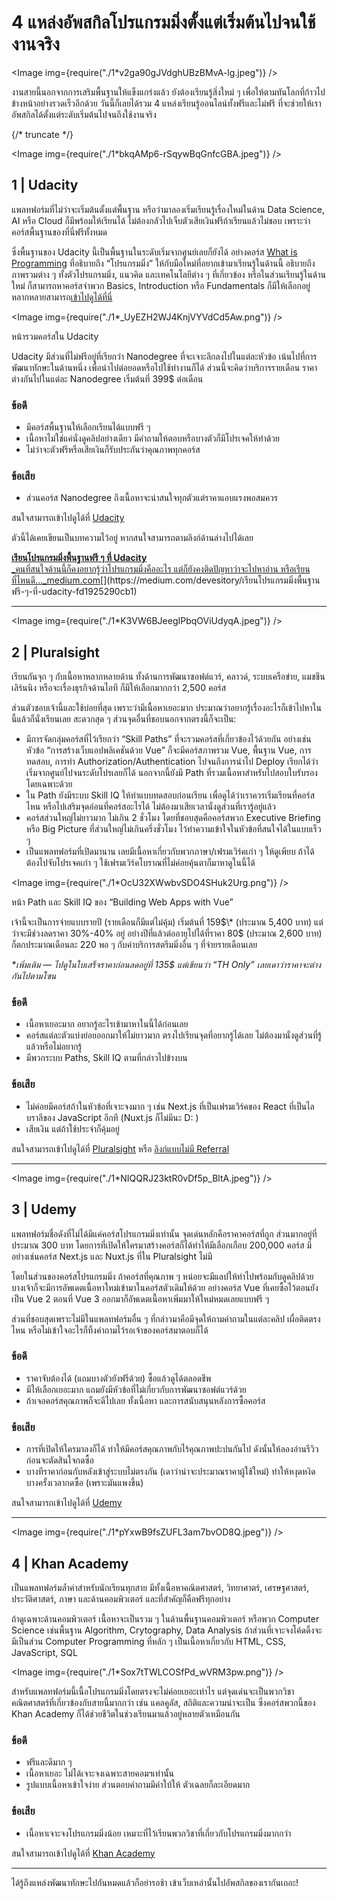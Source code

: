 
# 4 แหล่งอัพสกิลโปรแกรมมิ่งตั้งแต่เริ่มต้นไปจนใช้งานจริง

<Image img={require("./1*v2ga90gJVdghUBzBMvA-lg.jpeg")} />

งานสายนี้นอกจากการเสริมพื้นฐานให้แข็งแกร่งแล้ว ยังต้องเรียนรู้สิ่งใหม่ ๆ เพื่อให้ตามทันโลกที่ก้าวไปข้างหน้าอย่างรวดเร็วอีกด้วย วันนี้ก็เลยได้รวม 4 แหล่งเรียนรู้ออนไลน์ทั้งฟรีและไม่ฟรี ที่จะช่วยให้เราอัพสกิลได้ตั้งแต่ระดับเริ่มต้นไปจนถึงใช้งานจริง

{/* truncate */}

<Image img={require("./1*bkqAMp6-rSqywBqGnfcGBA.jpeg")} />

## 1 | Udacity

แพลทฟอร์มที่ไม่ว่าจะเริ่มต้นตั้งแต่พื้นฐาน หรือว่ามาลองเริ่มเรียนรู้เรื่องใหม่ในด้าน Data Science, AI หรือ Cloud ก็มีพร้อมให้เรียนได้ ไม่ต้องกลัวไปเจ็บตัวเสียเงินฟรีถ้าเรียนแล้วไม่ชอบ เพราะว่าคอร์สพื้นฐานของที่นี่ฟรีทั้งหมด

ซึ่งพื้นฐานของ Udacity นี้เป็นพื้นฐานในระดับเริ่มจากศูนย์เลยก็ยังได้ อย่างคอร์ส [What is Programming](https://www.udacity.com/course/what-is-programming--ud994) ที่อธิบายถึง “โปรแกรมมิ่ง” ให้กับมือใหม่ที่อยากเข้ามาเรียนรู้ในด้านนี้ อธิบายถึงภาพรวมต่าง ๆ ทั้งตัวโปรแกรมมิ่ง, แนวคิด และเทคโนโลยีต่าง ๆ ที่เกี่ยวข้อง หรือในส่วนเรียนรู้ในด้านใหม่ ก็สามารถหาคอร์สจำพวก Basics, Introduction หรือ Fundamentals ก็มีให้เลือกอยู่หลากหลายสามารถ[เข้าไปดูได้ที่นี่](https://www.udacity.com/courses/all?price=Free)

<Image img={require("./1*_UyEZH2WJ4KnjVYVdCd5Aw.png")} />

หน้ารวมคอร์สใน Udacity

Udacity มีส่วนที่ไม่ฟรีอยู่ที่เรียกว่า Nanodegree ที่จะเจาะลึกลงไปในแต่ละหัวข้อ เน้นไปที่การพัฒนาทักษะในด้านหนึ่ง เพื่อนำไปต่อยอดหรือไปใช้ทำงานก็ได้ ส่วนนี้จะคิดว่าบริการรายเดือน ราคาต่างกันไปในแต่ละ Nanodegree เริ่มต้นที่ 399$ ต่อเดือน

### ข้อดี

- มีคอร์สพื้นฐานให้เลือกเรียนได้แบบฟรี ๆ
- เนื้อหาไม่ใช่แค่นั่งดูคลิปอย่างเดียว มีคำถามให้ตอบหรือบางตัวก็มีโปรเจคให้ทำด้วย
- ไม่ว่าจะตัวฟรีหรือเสียเงินก็รับประกันว่าคุณภาพทุกคอร์ส

### ข้อเสีย

- ส่วนคอร์ส Nanodegree ถึงเนื้อหาจะน่าสนใจทุกตัวแต่ราคาแอบแรงพอสมควร

สนใจสามารถเข้าไปดูได้ที่ [Udacity](https://www.udacity.com/)

ตัวนี้ได้เคยเขียนเป็นบทความไว้อยู่ หากสนใจสามารถตามลิงก์ด้านล่างไปได้เลย

[**เรียนโปรแกรมมิ่งพื้นฐานฟรี ๆ ที่ Udacity**  
\_คนที่สนใจด้านนี้ก็คงอยากรู้ว่าโปรแกรมมิ่งคืออะไร แต่ก็ยังคงติดปัญหาว่าจะไปหาอ่าน หรือเรียนที่ไหนดี…\_medium.com](https://medium.com/devesitory/เรียนโปรแกรมมิ่งพื้นฐานฟรี-ๆ-ที่-udacity-fd1925290cb1 "https://medium.com/devesitory/%E0%B9%80%E0%B8%A3%E0%B8%B5%E0%B8%A2%E0%B8%99%E0%B9%82%E0%B8%9B%E0%B8%A3%E0%B9%81%E0%B8%81%E0%B8%A3%E0%B8%A1%E0%B8%A1%E0%B8%B4%E0%B9%88%E0%B8%87%E0%B8%9E%E0%B8%B7%E0%B9%89%E0%B8%99%E0%B8%90%E0%B8%B2%E0%B8%99%E0%B8%9F%E0%B8%A3%E0%B8%B5-%E0%B9%86-%E0%B8%97%E0%B8%B5%E0%B9%88-udacity-fd1925290cb1")[](https://medium.com/devesitory/เรียนโปรแกรมมิ่งพื้นฐานฟรี-ๆ-ที่-udacity-fd1925290cb1)

---

<Image img={require("./1*K3VW6BJeegIPbqOViUdyqA.jpeg")} />

## 2 | Pluralsight

เรียนกันจุก ๆ กับเนื้อหาหลากหลายด้าน ทั้งด้านการพัฒนาซอฟต์แวร์, คลาวด์, ระบบเครือข่าย, แมชชีนเลิร์นนิง หรือจะเรื่องธุรกิจด้านไอที ก็มีให้เลือกมากกว่า 2,500 คอร์ส

ส่วนตัวชอบเจ้านี้และใช้บ่อยที่สุด เพราะว่ามีเนื้อหาเยอะมาก ประมาณว่าอยากรู้เรื่องอะไรก็เข้าไปหาในนี้แล้วก็นั่งเรียนเลย สะดวกสุด ๆ ส่วนจุดอื่นที่ชอบนอกจากตรงนี้ก็จะเป็น:

- มีการจัดกลุ่มคอร์สที่ไว้เรียกว่า “Skill Paths” ที่จะรวมคอร์สที่เกี่ยวข้องไว้ด้วยกัน อย่างเช่นหัวข้อ “การสร้างเว็บแอปพลิเคชันด้วย Vue” ก็จะมีคอร์สภาพรวม Vue, พื้นฐาน Vue, การทดสอบ, การทำ Authorization/Authentication ไปจนถึงการนำไป Deploy เรียกได้ว่าเริ่มจากศูนย์ไปจนระดับโปรเลยก็ได้ นอกจากนี้ยังมี Path ที่รวมเนื้อหาสำหรับไปสอบใบรับรองโดยเฉพาะด้วย
- ใน Path ยังมีระบบ Skill IQ ให้ทำแบบทดสอบก่อนเรียน เพื่อดูได้ว่าเราควรเริ่มเรียนที่คอร์สไหน หรือไปเสริมจุดอ่อนที่คอร์สอะไรได้ ไม่ต้องมาเสียเวลานั่งดูส่วนที่เรารู้อยู่แล้ว
- คอร์สส่วนใหญ่ไม่ยาวมาก ไม่เกิน 2 ชั่วโมง โดยที่ชอบสุดคือคอร์สพวก Executive Briefing หรือ Big Picture ที่ส่วนใหญ่ไม่เกินครึ่งชั่วโมง ไว้ทำความเข้าใจในหัวข้อที่สนใจได้ในแบบเร็ว ๆ
- เป็นแพลทฟอร์มที่เปิดมานาน เลยมีเนื้อหาเกี่ยวกับพวกภาษา/เฟรมเวิร์คเก่า ๆ ให้ดูเพียบ ถ้าได้ต้องไปจับโปรเจคเก่า ๆ ใช้เฟรมเวิร์คโบราณที่ไม่ค่อยคุ้นตาก็มาหาดูในนี้ได้

<Image img={require("./1*OcU32XWwbvSDO4SHuk2Urg.png")} />

หน้า Path และ Skill IQ ของ “Building Web Apps with Vue”

เจ้านี้จะเป็นการจ่ายแบบรายปี (รายเดือนก็มีแต่ไม่คุ้ม) เริ่มต้นที่ 159$\* (ประมาณ 5,400 บาท) แต่ว่าจะมีช่วงลดราคา 30%-40% อยู่ อย่างปีที่แล้วต่ออายุไปได้ที่ราคา 80$ (ประมาณ 2,600 บาท) ก็ตกประมาณเดือนละ 220 พอ ๆ กับค่าบริการสตรีมมิ่งอื่น ๆ ที่จ่ายรายเดือนเลย

_\*เพิ่มเติม — ไปดูในใบเสร็จราคาก่อนลดอยู่ที่ 135$ แต่เขียนว่า “TH Only” เลยเดาว่าราคาจะต่างกันไปตามโซน_

### ข้อดี

- เนื้อหาเยอะมาก อยากรู้อะไรเข้ามาหาในนี้ได้ก่อนเลย
- คอร์สแต่ละตัวแบ่งย่อยออกมาให้ไม่ยาวมาก ตรงไปเรียนจุดที่อยากรู้ได้เลย ไม่ต้องมานั่งดูส่วนที่รู้แล้วหรือไม่อยากรู้
- มีพวกระบบ Paths, Skill IQ ตามที่กล่าวไปข้างบน

### ข้อเสีย

- ไม่ค่อยมีคอร์สถ้าในหัวข้อที่เจาะจงมาก ๆ เช่น Next.js ที่เป็นเฟรมเวิร์คของ React ที่เป็นไลบราลีของ JavaScript อีกที (Nuxt.js ก็ไม่มีนะ D: )
- เสียเงิน แต่ถ้าใช้ประจำก็คุ้มอยู่

สนใจสามารถเข้าไปดูได้ที่ [Pluralsight](http://referral.pluralsight.com/mQnKDsL) หรือ [ลิงก์แบบไม่มี Referral](https://www.pluralsight.com/pricing/skills)

---

<Image img={require("./1*NIQQRJ23ktR0vDf5p_BltA.jpeg")} />

## 3 | Udemy

แพลทฟอร์มชื่อดังที่ไม่ได้มีแค่คอร์สโปรแกรมมิ่งเท่านั้น จุดเด่นหลักคือราคาคอร์สที่ถูก ส่วนมากอยู่ที่ประมาณ 300 บาท โดยการที่เปิดให้ใครมาสร้างคอร์สก็ได้ทำให้มีเลือกเกือบ 200,000 คอร์ส มีอย่างเช่นคอร์ส Next.js และ Nuxt.js ที่ใน Pluralsight ไม่มี

โดยในส่วนของคอร์สโปรแกรมมิ่ง ถ้าคอร์สที่คุณภาพ ๆ หน่อยจะมีแลปให้ทำไปพร้อมกับดูคลิปด้วย บางเจ้าก็จะมีการอัพเดตเนื้อหาใหม่เข้ามาในคอร์สตัวเดิมให้ด้วย อย่างคอร์ส Vue ที่เคยซื้อไว้ตอนยังเป็น Vue 2 ตอนที่ Vue 3 ออกมาก็อัพเดตเนื้อหาเพิ่มมาให้ใหม่หมดเลยแบบฟรี ๆ

ส่วนที่ชอบสุดเพราะไม่มีในแพลทฟอร์มอื่น ๆ ที่กล่าวมาคือมีจุดให้ถามคำถามในแต่ละคลิป เผื่อติดตรงไหน หรือไม่เข้าใจอะไรก็ทิ้งคำถามไว้รอเจ้าของคอร์สมาตอบก็ได้

### ข้อดี

- ราคาจับต้องได้ (แถมบางตัวยังฟรีด้วย) ซื้อแล้วดูได้ตลอดชีพ
- มีให้เลือกเยอะมาก แถมยังมีหัวข้อที่ไม่เกี่ยวกับการพัฒนาซอฟต์แวร์ด้วย
- ถ้าเจอคอร์สคุณภาพก็จะดีไปเลย ทั้งเนื้อหา และการสนับสนุนหลังการซื้อคอร์ส

### ข้อเสีย

- การที่เปิดให้ใครมาลงก็ได้ ทำให้มีคอร์สคุณภาพกับไร้คุณภาพปะปนกันไป ดังนั้นให้ลองอ่านรีวิวก่อนจะตัดสินใจกดซื้อ
- บางทีราคาก่อนกับหลังเข้าสู่ระบบไม่ตรงกัน (เดาว่าน่าจะประมาณราคาผู้ใช้ใหม่) ทำให้หงุดหงิดบางครั้งเวลากดซื้อ (เพราะมันแพงขึ้น)

สนใจสามารถเข้าไปดูได้ที่ [Udemy](https://www.udemy.com/)

---

<Image img={require("./1*pYxwB9fsZUFL3am7bvOD8Q.jpeg")} />

## 4 | Khan Academy

เป็นแพลทฟอร์มล้ำค่าสำหรับนักเรียนทุกสาย มีทั้งเนื้อหาคณิตศาสตร์, วิทยาศาตร์, เศรษฐศาสตร์, ประวัติศาสตร์, ภาษา และด้านคอมพิวเตอร์ และที่สำคัญก็คือฟรีทุกอย่าง

ถ้าดูเฉพาะด้านคอมพิวเตอร์ เนื้อหาจะเป็นรวม ๆ ในด้านพื้นฐานคอมพิวเตอร์ หรือพวก Computer Science เช่นพื้นฐาน Algorithm, Crytography, Data Analysis ถ้าส่วนที่เจาะจงโค้ดดิ้งจะมีเป็นส่วน Computer Programming ที่หลัก ๆ เป็นเนื้อหาเกี่ยวกับ HTML, CSS, JavaScript, SQL

<Image img={require("./1*Sox7tTWLCOSfPd_wVRM3pw.png")} />

สำหรับแพลทฟอร์มนี้เนื้อโปรแกรมมิ่งโดยตรงจะไม่ค่อยเยอะเท่าไร แต่จุดเด่นจะเป็นพวกวิชาคณิตศาสตร์ที่เกี่ยวข้องกับสายนี้มากกว่า เช่น แคลคูลัส, สถิติและความน่าจะเป็น ซึ่งคอร์สพวกนี้ของ Khan Academy ก็ได้ช่วยชีวิตในช่วงเรียนมาแล้วอยู่หลายตัวเหมือนกัน

### ข้อดี

- ฟรีและดีมาก ๆ
- เนื้อหาเยอะ ไม่ได้เจาะจงเฉพาะสายคอมฯเท่านั้น
- รูปแบบเนื้อหาเข้าใจง่าย ส่วนตอบคำถามมีคำใบ้ให้ ตัวเฉลยก็ละเอียดมาก

### ข้อเสีย

- เนื้อหาเจาะจงโปรแกรมมิ่งน้อย เหมาะที่ไว้เรียนพวกวิชาที่เกี่ยวกับโปรแกรมมิ่งมากกว่า

สนใจสามารถเข้าไปดูได้ที่ [Khan Academy](https://www.khanacademy.org/)

---

ได้รู้ถึงแหล่งพัฒนาทักษะไปกันหมดแล้วก็อย่ารอช้า เข้าเว็บเหล่านั้นไปอัพสกิลของเรากันเถอะ!

